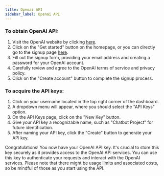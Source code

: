 ```yaml
---
title: Openai API
sidebar_label: Openai API
---
```



### To obtain OpenAI API:

1. Visit the OpenAI website by clicking [here](https://openai.com/).
2. Click on the "Get started" button on the homepage, or you can directly go to the signup page [here](https://openai.com/signup/).
3. Fill out the signup form, providing your email address and creating a password for your OpenAI account.
4. Carefully review and agree to the OpenAI terms of service and privacy policy.
5. Click on the "Create account" button to complete the signup process.

### To acquire the API keys:

1. Click on your username located in the top right corner of the dashboard.
2. A dropdown menu will appear, where you should select the "API Keys" option.
3. On the API Keys page, click on the "New Key" button.
4. Give your API key a recognizable name, such as "Chatbot Project" for future identification.
5. After naming your API key, click the "Create" button to generate your API key.

Congratulations! You now have your OpenAI API key. It's crucial to store this key securely as it provides access to the OpenAI API services. You can use this key to authenticate your requests and interact with the OpenAI services. Please note that there might be usage limits and associated costs, so be mindful of those as you start using the API.
